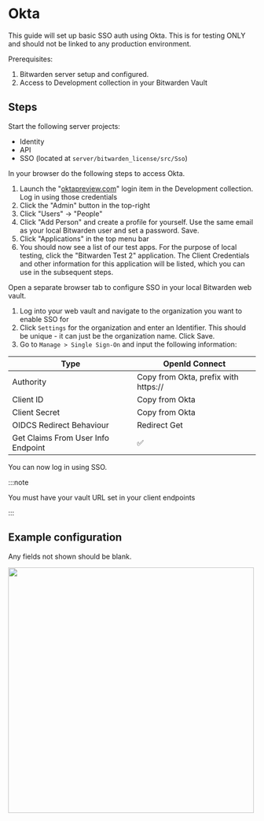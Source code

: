 
# Okta

This guide will set up basic SSO auth using Okta. This is for testing ONLY and should not be linked
to any production environment.

Prerequisites:

1.  Bitwarden server setup and configured.
2.  Access to Development collection in your Bitwarden Vault

## Steps

Start the following server projects:

- Identity
- API
- SSO (located at `server/bitwarden_license/src/Sso`)

In your browser do the following steps to access Okta.

1.  Launch the "[oktapreview.com](http://oktapreview.com)" login item in the Development collection.
    Log in using those credentials
2.  Click the "Admin" button in the top-right
3.  Click "Users" -> "People"
4.  Click "Add Person" and create a profile for yourself. Use the same email as your local Bitwarden
    user and set a password. Save.
5.  Click "Applications" in the top menu bar
6.  You should now see a list of our test apps. For the purpose of local testing, click the
    "Bitwarden Test 2" application. The Client Credentials and other information for this
    application will be listed, which you can use in the subsequent steps.

Open a separate browser tab to configure SSO in your local Bitwarden web vault.

1.  Log into your web vault and navigate to the organization you want to enable SSO for
2.  Click `Settings` for the organization and enter an Identifier. This should be unique - it can
    just be the organization name. Click Save.
3.  Go to `Manage > Single Sign-On` and input the following information:

| Type                               | OpenId Connect                       |
| ---------------------------------- | ------------------------------------ |
| Authority                          | Copy from Okta, prefix with https:// |
| Client ID                          | Copy from Okta                       |
| Client Secret                      | Copy from Okta                       |
| OIDCS Redirect Behaviour           | Redirect Get                         |
| Get Claims From User Info Endpoint | :white_check_mark:                   |

You can now log in using SSO.

:::note

You must have your vault URL set in your client endpoints

:::

## Example configuration

Any fields not shown should be blank.

<img src={configImage} width="500" />
